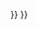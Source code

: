 {{category tree all|mode=parents|alignright=yes|{{{1|{{PAGENAME}}}}}}} {{category tree all|{{{1|{{PAGENAME}}}}}}}<noinclude>
{{template doc}}</noinclude>